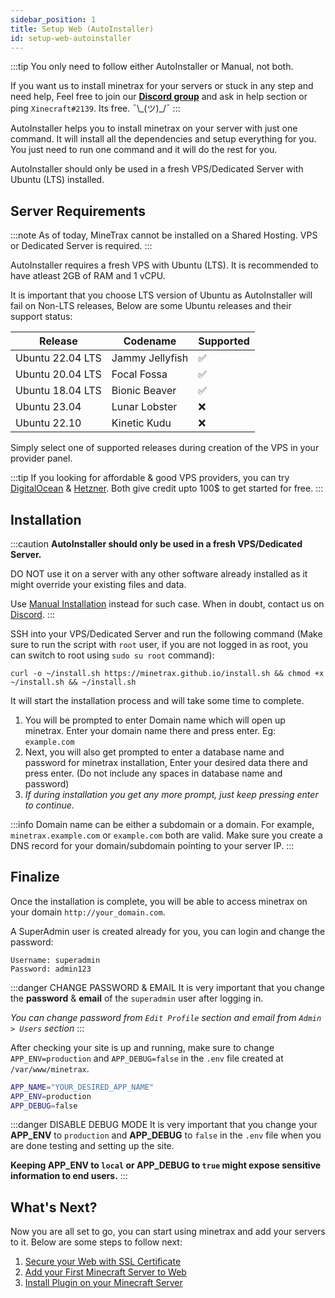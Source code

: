 ```yaml
---
sidebar_position: 1
title: Setup Web (AutoInstaller)
id: setup-web-autoinstaller
---
```


:::tip
You only need to follow either AutoInstaller or Manual, not both.

If you want us to install minetrax for your servers or stuck in any step and need help, Feel free to join our [**Discord group**](https://discord.gg/Hzfj27k) and ask in help section or ping `Xinecraft#2139`. Its free. ¯\\\_(ツ)\_/¯
:::

AutoInstaller helps you to install minetrax on your server with just one command. It will install all the dependencies and setup everything for you. 
You just need to run one command and it will do the rest for you.

AutoInstaller should only be used in a fresh VPS/Dedicated Server with Ubuntu (LTS) installed.

## Server Requirements
:::note
As of today, MineTrax cannot be installed on a Shared Hosting. VPS or Dedicated Server is required.
:::

AutoInstaller requires a fresh VPS with Ubuntu (LTS). It is recommended to have atleast 2GB of RAM and 1 vCPU.

It is important that you choose LTS version of Ubuntu as AutoInstaller will fail on Non-LTS releases, Below are some Ubuntu releases and their support status:

| Release | Codename | Supported
| -------------- | -------- | ---------- |
| Ubuntu 22.04 LTS | Jammy Jellyfish | ✅ |
| Ubuntu 20.04 LTS | Focal Fossa | ✅ |
| Ubuntu 18.04 LTS | Bionic Beaver | ✅ |
| Ubuntu 23.04 | Lunar Lobster | ❌ |
| Ubuntu 22.10 | Kinetic Kudu | ❌ |

Simply select one of supported releases during creation of the VPS in your provider panel.

:::tip
If you looking for affordable & good VPS providers, you can try [DigitalOcean](https://m.do.co/c/aece040492d0) & [Hetzner](https://hetzner.cloud/?ref=UBpE7ZNeerEj). Both give credit upto 100$ to get started for free.
:::

## Installation
:::caution
**AutoInstaller should only be used in a fresh VPS/Dedicated Server.**

DO NOT use it on a server with any other software already installed as it might override your existing files and data.

Use [Manual Installation](../installation/setup-web-manually) instead for such case. When in doubt, contact us on [Discord](https://discord.gg/Hzfj27k).
:::



SSH into your VPS/Dedicated Server and run the following command (Make sure to run the script with `root` user, if you are not logged in as root, you can switch to root using `sudo su root` command):

```
curl -o ~/install.sh https://minetrax.github.io/install.sh && chmod +x ~/install.sh && ~/install.sh
```

It will start the installation process and will take some time to complete.
1. You will be prompted to enter Domain name which will open up minetrax. Enter your domain name there and press enter. Eg: `example.com`
2. Next, you will also get prompted to enter a database name and password for minetrax installation, Enter your desired data there and press enter. (Do not include any spaces in database name and password)
3. *If during installation you get any more prompt, just keep pressing enter to continue.*

:::info
Domain name can be either a subdomain or a domain. For example, `minetrax.example.com` or `example.com` both are valid. 
Make sure you create a DNS record for your domain/subdomain pointing to your server IP.
:::



## Finalize

Once the installation is complete, you will be able to access minetrax on your domain `http://your_domain.com`.

A SuperAdmin user is created already for you, you can login and change the password:

```
Username: superadmin
Password: admin123
```

:::danger CHANGE PASSWORD & EMAIL
It is very important that you change the **password** & **email** of the `superadmin` user after logging in.

*You can change password from `Edit Profile` section and email from `Admin > Users` section*
:::


After checking your site is up and running, make sure to change `APP_ENV=production` and `APP_DEBUG=false` in the `.env` file created at `/var/www/minetrax`.

```bash title=".env"
APP_NAME="YOUR_DESIRED_APP_NAME"
APP_ENV=production
APP_DEBUG=false
```

:::danger DISABLE DEBUG MODE
It is very important that you change your **APP_ENV** to `production` and **APP_DEBUG** to `false` in the `.env` file when you are done testing and setting up the site.

**Keeping APP_ENV to `local` or APP_DEBUG to `true` might expose sensitive information to end users.**
:::

## What's Next?

Now you are all set to go, you can start using minetrax and add your servers to it.
Below are some steps to follow next:

1. [Secure your Web with SSL Certificate](../installation/setup-web-ssl)
2. [Add your First Minecraft Server to Web](../installation/adding-minecraft-server)
3. [Install Plugin on your Minecraft Server](../installation/setup-plugin)
